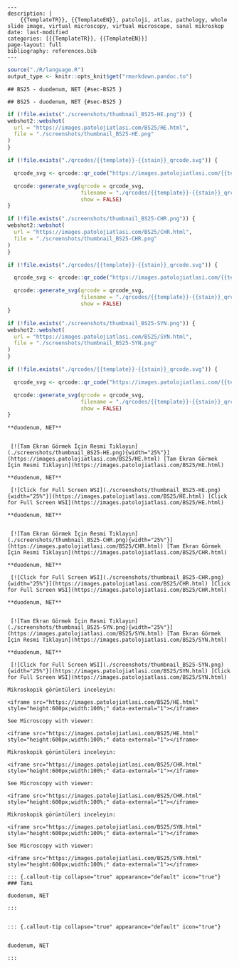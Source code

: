 

```comment
---
description: |
    {{TemplateTR}}, {{TemplateEN}}, patoloji, atlas, pathology, whole slide image, virtual microscopy, virtual microscope, sanal mikroskop
date: last-modified
categories: [{{TemplateTR}}, {{TemplateEN}}]
page-layout: full
bibliography: references.bib
---
```






```r
source("./R/language.R")
output_type <- knitr::opts_knit$get("rmarkdown.pandoc.to")
```


```asis
## BS25 - duodenum, NET {#sec-BS25 }
```


```asis
## BS25 - duodenum, NET {#sec-BS25 }
```






```r
if (!file.exists("./screenshots/thumbnail_BS25-HE.png")) {
webshot2::webshot(
  url = "https://images.patolojiatlasi.com/BS25/HE.html",
  file = "./screenshots/thumbnail_BS25-HE.png"
)
}
```




```r
if (!file.exists("./qrcodes/{{template}}-{{stain}}_qrcode.svg")) {

  qrcode_svg <- qrcode::qr_code("https://images.patolojiatlasi.com/{{template}}/{{stain}}.html")

  qrcode::generate_svg(qrcode = qrcode_svg,
                       filename = "./qrcodes/{{template}}-{{stain}}_qrcode.svg",
                       show = FALSE)
}
```





```r
if (!file.exists("./screenshots/thumbnail_BS25-CHR.png")) {
webshot2::webshot(
  url = "https://images.patolojiatlasi.com/BS25/CHR.html",
  file = "./screenshots/thumbnail_BS25-CHR.png"
)
}
```




```r
if (!file.exists("./qrcodes/{{template}}-{{stain}}_qrcode.svg")) {

  qrcode_svg <- qrcode::qr_code("https://images.patolojiatlasi.com/{{template}}/{{stain}}.html")

  qrcode::generate_svg(qrcode = qrcode_svg,
                       filename = "./qrcodes/{{template}}-{{stain}}_qrcode.svg",
                       show = FALSE)
}
```





```r
if (!file.exists("./screenshots/thumbnail_BS25-SYN.png")) {
webshot2::webshot(
  url = "https://images.patolojiatlasi.com/BS25/SYN.html",
  file = "./screenshots/thumbnail_BS25-SYN.png"
)
}
```




```r
if (!file.exists("./qrcodes/{{template}}-{{stain}}_qrcode.svg")) {

  qrcode_svg <- qrcode::qr_code("https://images.patolojiatlasi.com/{{template}}/{{stain}}.html")

  qrcode::generate_svg(qrcode = qrcode_svg,
                       filename = "./qrcodes/{{template}}-{{stain}}_qrcode.svg",
                       show = FALSE)
}
```




 















 






:::: {.content-hidden when-format="pdf"}





::::





:::: {.content-visible when-format="pdf"}






::::




:::: {.content-hidden when-format="pdf"}





::::





:::: {.content-visible when-format="pdf"}






::::














```asis

**duodenum, NET**


 [![Tam Ekran Görmek İçin Resmi Tıklayın](./screenshots/thumbnail_BS25-HE.png){width="25%"}](https://images.patolojiatlasi.com/BS25/HE.html) [Tam Ekran Görmek İçin Resmi Tıklayın](https://images.patolojiatlasi.com/BS25/HE.html)
```

```asis

**duodenum, NET**

 [![Click for Full Screen WSI](./screenshots/thumbnail_BS25-HE.png){width="25%"}](https://images.patolojiatlasi.com/BS25/HE.html) [Click for Full Screen WSI](https://images.patolojiatlasi.com/BS25/HE.html)

```











 






:::: {.content-hidden when-format="pdf"}





::::





:::: {.content-visible when-format="pdf"}






::::




:::: {.content-hidden when-format="pdf"}





::::





:::: {.content-visible when-format="pdf"}






::::














```asis

**duodenum, NET**


 [![Tam Ekran Görmek İçin Resmi Tıklayın](./screenshots/thumbnail_BS25-CHR.png){width="25%"}](https://images.patolojiatlasi.com/BS25/CHR.html) [Tam Ekran Görmek İçin Resmi Tıklayın](https://images.patolojiatlasi.com/BS25/CHR.html)
```

```asis

**duodenum, NET**

 [![Click for Full Screen WSI](./screenshots/thumbnail_BS25-CHR.png){width="25%"}](https://images.patolojiatlasi.com/BS25/CHR.html) [Click for Full Screen WSI](https://images.patolojiatlasi.com/BS25/CHR.html)

```











 






:::: {.content-hidden when-format="pdf"}





::::





:::: {.content-visible when-format="pdf"}






::::




:::: {.content-hidden when-format="pdf"}





::::





:::: {.content-visible when-format="pdf"}






::::














```asis

**duodenum, NET**


 [![Tam Ekran Görmek İçin Resmi Tıklayın](./screenshots/thumbnail_BS25-SYN.png){width="25%"}](https://images.patolojiatlasi.com/BS25/SYN.html) [Tam Ekran Görmek İçin Resmi Tıklayın](https://images.patolojiatlasi.com/BS25/SYN.html)
```

```asis

**duodenum, NET**

 [![Click for Full Screen WSI](./screenshots/thumbnail_BS25-SYN.png){width="25%"}](https://images.patolojiatlasi.com/BS25/SYN.html) [Click for Full Screen WSI](https://images.patolojiatlasi.com/BS25/SYN.html)

```









 






:::: {.content-hidden when-format="pdf"}





::::





:::: {.content-visible when-format="pdf"}






::::




:::: {.content-hidden when-format="pdf"}





::::





:::: {.content-visible when-format="pdf"}






::::
























```asis
Mikroskopik görüntüleri inceleyin:

<iframe src="https://images.patolojiatlasi.com/BS25/HE.html" style="height:600px;width:100%;" data-external="1"></iframe>

```





```asis

See Microscopy with viewer:

<iframe src="https://images.patolojiatlasi.com/BS25/HE.html" style="height:600px;width:100%;" data-external="1"></iframe>

```







```asis
Mikroskopik görüntüleri inceleyin:

<iframe src="https://images.patolojiatlasi.com/BS25/CHR.html" style="height:600px;width:100%;" data-external="1"></iframe>

```





```asis

See Microscopy with viewer:

<iframe src="https://images.patolojiatlasi.com/BS25/CHR.html" style="height:600px;width:100%;" data-external="1"></iframe>

```







```asis
Mikroskopik görüntüleri inceleyin:

<iframe src="https://images.patolojiatlasi.com/BS25/SYN.html" style="height:600px;width:100%;" data-external="1"></iframe>

```





```asis

See Microscopy with viewer:

<iframe src="https://images.patolojiatlasi.com/BS25/SYN.html" style="height:600px;width:100%;" data-external="1"></iframe>

```













 






:::: {.content-hidden when-format="pdf"}





::::





:::: {.content-visible when-format="pdf"}






::::




:::: {.content-hidden when-format="pdf"}





::::





:::: {.content-visible when-format="pdf"}






::::














```asis


::: {.callout-tip collapse="true" appearance="default" icon="true"}
### Tanı

duodenum, NET

:::


```


```asis


::: {.callout-tip collapse="true" appearance="default" icon="true"}


duodenum, NET

:::

```



















